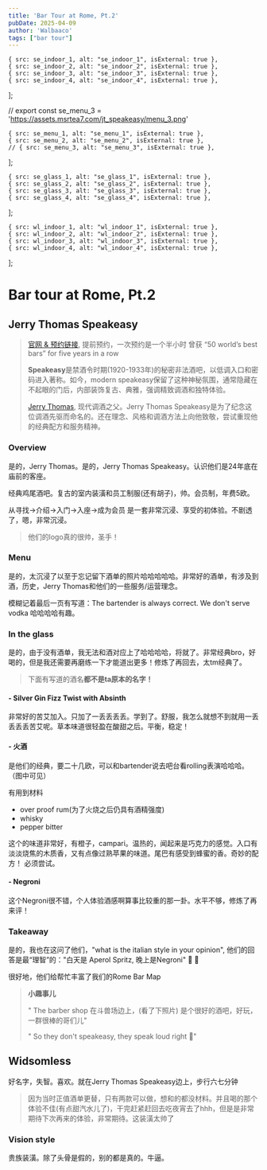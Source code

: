 ```yaml
---
title: 'Bar Tour at Rome, Pt.2'
pubDate: 2025-04-09
author: 'Walbaaco'
tags: ["bar tour"]
---
```





    { src: se_indoor_1, alt: "se_indoor_1", isExternal: true },
    { src: se_indoor_2, alt: "se_indoor_2", isExternal: true },
    { src: se_indoor_3, alt: "se_indoor_3", isExternal: true },
    { src: se_indoor_4, alt: "se_indoor_4", isExternal: true },

];


// export const se_menu_3 = 'https://assets.msrtea7.com/jt_speakeasy/menu_3.png'

    { src: se_menu_1, alt: "se_menu_1", isExternal: true },
    { src: se_menu_2, alt: "se_menu_2", isExternal: true },
    // { src: se_menu_3, alt: "se_menu_3", isExternal: true },
];




    { src: se_glass_1, alt: "se_glass_1", isExternal: true },
    { src: se_glass_2, alt: "se_glass_2", isExternal: true },
    { src: se_glass_3, alt: "se_glass_3", isExternal: true },
    { src: se_glass_4, alt: "se_glass_4", isExternal: true },

];





    { src: wl_indoor_1, alt: "wl_indoor_1", isExternal: true },
    { src: wl_indoor_2, alt: "wl_indoor_2", isExternal: true },
    { src: wl_indoor_3, alt: "wl_indoor_3", isExternal: true },
    { src: wl_indoor_4, alt: "wl_indoor_4", isExternal: true },

];

# Bar tour at Rome, Pt.2

## **Jerry Thomas Speakeasy**

> [官网 & 预约链接](https://www.thejerrythomasproject.it/en/speakeasy/), 提前预约，一次预约是一个半小时
> 曾获 “50 world’s best bars” for five years in a row
>
> **Speakeasy**是禁酒令时期(1920-1933年)的秘密非法酒吧，以低调入口和密码进入著称。如今，modern speakeasy保留了这种神秘氛围，通常隐藏在不起眼的门后，内部装饰复古、典雅，强调精致调酒和独特体验。
> 
> [Jerry Thomas](https://en.wikipedia.org/wiki/Jerry_Thomas_(bartender)), 现代调酒之父。Jerry Thomas Speakeasy是为了纪念这位调酒先驱而命名的。还在理念、风格和调酒方法上向他致敬，尝试重现他的经典配方和服务精神。

### **Overview**

是的，Jerry Thomas。是的，Jerry Thomas Speakeasy。认识他们是24年底在庙前的客座。

经典鸡尾酒吧。复古的室内装潢和员工制服(还有胡子)，帅。会员制，年费5欧。

从寻找->介绍->入门->入座->成为会员 是一套非常沉浸、享受的初体验。不剧透了，嗯，非常沉浸。

> 他们的logo真的很帅，圣手！

<ImageCarousel images={se_indoor} />


### **Menu**

是的，太沉浸了以至于忘记留下酒单的照片哈哈哈哈哈。非常好的酒单，有涉及到酒，历史，Jerry Thomas和他们的一些服务/运营理念。

模糊记着最后一页有写道：The bartender is always correct. We don't serve vodka 哈哈哈哈有趣。

<ImageCarousel images={se_menu} />


### **In the glass**

是的，由于没有酒单，我无法和酒对应上了哈哈哈哈，将就了。非常经典bro，好喝的，但是我还需要再磨练一下才能道出更多！修炼了再回去，太tm经典了。

> 下面有写道的酒名**都不是ta原本的名字！**

#### **- Silver Gin Fizz Twist with Absinth**

非常好的苦艾加入。只加了一丢丢丢丢。学到了。舒服，我怎么就想不到就用一丢丢丢丢苦艾呢。草本味道很轻盈在酸甜之后。平衡，稳定！

#### **- 火酒**

是他们的经典，要二十几欧，可以和bartender说去吧台看rolling表演哈哈哈。（图中可见）

有用到材料

- over proof rum(为了火烧之后仍具有酒精强度)
- whisky
- pepper bitter

这个的味道非常好，有橙子，campari。温热的，闻起来是巧克力的感觉。入口有淡淡烧焦的木质香，又有点像过熟苹果的味道。尾巴有感受到蜂蜜的香。奇妙的配方！ 必须尝试。

#### **- Negroni**

这个Negroni很不错，个人体验酒感啊算事比较重的那一卦。水平不够，修炼了再来评！


<ImageCarousel images={se_glass} />


### **Takeaway**

是的，我也在这问了他们，"what is the italian style in your opinion", 他们的回答是最“理智”的："白天是 Aperol Spritz, 晚上是Negroni" 🤣 🤣

很好地，他们给帮忙丰富了我们的Rome Bar Map


> **小趣事儿**
>
> " The barber shop 在斗兽场边上，(看了下照片) 是个很好的酒吧，好玩，一群很棒的哥们儿" <br/>
> 
> " So they don't speakeasy, they speak loud right 🤪"


## **Widsomless** 

好名字，失智。喜欢。就在Jerry Thomas Speakeasy边上，步行六七分钟

> 因为当时正值酒单更替，只有两款可以做，想和的都没材料。并且喝的那个体验不佳(有点甜汽水儿了)，干完赶紧赶回去吃夜宵去了hhh，但是是非常期待下次再来的体验，非常期待。这装潢太帅了


### **Vision style**

贵族装潢。除了头骨是假的，别的都是真的。牛逼。

<ImageCarousel images={wl_indoor} />